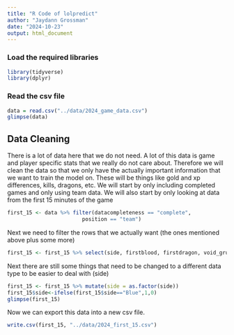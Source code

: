 ```yaml
---
title: "R Code of lolpredict"
author: "Jaydann Grossman"
date: "2024-10-23"
output: html_document
---
```


### Load the required libraries
```r
library(tidyverse)
library(dplyr)
```

### Read the csv file
```r
data = read.csv("../data/2024_game_data.csv")
glimpse(data)
```

## Data Cleaning

There is a lot of data here that we do not need. A lot of this data is game and player specific stats that we really do not care about. Therefore we will clean the data so that we only have the actually important information that we want to train the model on. These will be things like gold and xp differences, kills, dragons, etc. We will start by only including completed games and only using team data. We will also start by only looking at data from the first 15 minutes of the game

```r
first_15 <- data %>% filter(datacompleteness == "complete",
                        position == "team")
```

Next we need to filter the rows that we actually want (the ones mentioned above plus some more)

```r
first_15 <- first_15 %>% select(side, firstblood, firstdragon, void_grubs, opp_void_grubs, firsttower, turretplates, opp_turretplates, golddiffat10, xpdiffat10, killsat10, opp_killsat10, golddiffat15, xpdiffat15, killsat15, opp_killsat15, result)
```

Next there are still some things that need to be changed to a different data type to be easier to deal with (side)

```r
first_15 <- first_15 %>% mutate(side = as.factor(side))
first_15$side<-ifelse(first_15$side=="Blue",1,0)
glimpse(first_15)
```

Now we can export this data into a new csv file.

```r
write.csv(first_15, "../data/2024_first_15.csv")
```

